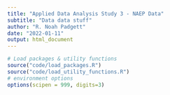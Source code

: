 ```yaml
---
title: "Applied Data Analysis Study 3 - NAEP Data"
subtitle: "Data data stuff"
author: "R. Noah Padgett"
date: "2022-01-11"
output: html_document
---
```


```r

# Load packages & utility functions
source("code/load_packages.R")
source("code/load_utility_functions.R")
# environment options
options(scipen = 999, digits=3)

```

